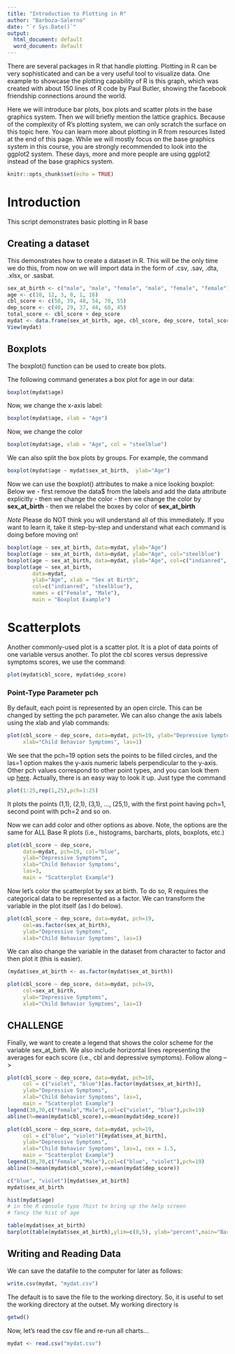 ```yaml
---
title: "Introduction to Plotting in R"
author: "Barboza-Salerno"
date: "`r Sys.Date()`"
output:
  html_document: default
  word_document: default
---
```


There are several packages in R that handle plotting. Plotting in R can be very sophisticated and can be a very useful tool to visualize data. One example to showcase the plotting capability of R is this graph, which was created with about 150 lines of R code by Paul Butler, showing the facebook friendship connections around the world.

Here we will introduce bar plots, box plots and scatter plots in the base graphics system. Then we will briefly mention the lattice graphics. Because of the complexity of R’s plotting system, we can only scratch the surface on this topic here. You can learn more about plotting in R from resources listed at the end of this page. While we will mostly focus on the base graphics system in this course, you are strongly recommended to look into the ggplot2 system. These days, more and more people are using ggplot2 instead of the base graphics system.

```r
knitr::opts_chunk$set(echo = TRUE)
```

# Introduction
This script demonstrates basic plotting in R base

## Creating a dataset

This demonstrates how to create a dataset in R. This will be the only time we do this, from now on we will import data in the form of .csv, .sav, .dta, .xlsx, or .sasbat.

```r
sex_at_birth <- c("male", "male", "female", "male", "female", "female")
age <- c(10, 12, 3, 0, 1, 16)
cbl_score <- c(50, 39, 48, 54, 70, 55)
dep_score <- c(40, 29, 37, 44, 60, 45)
total_score <- cbl_score + dep_score
mydat <- data.frame(sex_at_birth, age, cbl_score, dep_score, total_score)
View(mydat)
```

## Boxplots

The boxplot() function can be used to create box plots.

The following command generates a box plot for age in our data:

```r
boxplot(mydat$age)
```

Now, we change the x-axis label:

```r
boxplot(mydat$age, xlab = "Age")
```

Now, we change the color

```r
boxplot(mydat$age, xlab = "Age", col = "steelblue")
```

We can also split the box plots by groups. For example, the command

```r
boxplot(mydat$age ~ mydat$sex_at_birth,  ylab="Age")
```

Now we can use the boxplot() attributes to make a nice looking boxplot:
Below we
- first remove the data$ from the labels and add the data attribute explicitly
- then we change the color
- then we change the color by **sex_at_birth**
- then we relabel the boxes by color of **sex_at_birth**

*Note* Please do NOT think you will understand all of this immediately. If you want to learn it, take it step-by-step and understand what each command is doing before moving on!

```r
boxplot(age ~ sex_at_birth, data=mydat, ylab="Age")
boxplot(age ~ sex_at_birth, data=mydat, ylab="Age", col="steelblue")
boxplot(age ~ sex_at_birth, data=mydat, ylab="Age", col=c("indianred", "steelblue"))
boxplot(age ~ sex_at_birth, 
        data=mydat, 
        ylab="Age", xlab = "Sex at Birth",
        col=c("indianred", "steelblue"),
        names = c("Female", "Male"),
        main = "Boxplot Example")
```

# Scatterplots

Another commonly-used plot is a scatter plot. It is a plot of data points of one variable versus another. To plot the cbl scores versus depressive symptoms scores, we use the command:

```r
plot(mydat$cbl_score, mydat$dep_score)
```

### Point-Type Parameter pch
By default, each point is represented by an open circle. This can be changed by setting the pch parameter. We can also change the axis labels using the xlab and ylab commands:

```r
plot(cbl_score ~ dep_score, data=mydat, pch=19, ylab="Depressive Symptoms", 
     xlab="Child Behavior Symptoms", las=1)
```

We see that the pch=19 option sets the points to be filled circles, and the las=1 option makes the y-axis numeric labels perpendicular to the y-axis. Other pch values correspond to other point types, and you can look them up [here](https://www.ling.upenn.edu/~joseff/rstudy/week4.html#pch). Actually, there is an easy way to look it up. Just type the command

```r
plot(1:25,rep(1,25),pch=1:25)
```

It plots the points (1,1), (2,1), (3,1), …, (25,1), with the first point having pch=1, second point with pch=2 and so on.

Now we can add color and other options as above. Note, the options are the same for ALL Base R plots (i.e., histograms, barcharts, plots, boxplots, etc.)

```r
plot(cbl_score ~ dep_score, 
     data=mydat, pch=19, col="blue", 
     ylab="Depressive Symptoms", 
     xlab="Child Behavior Symptoms", 
     las=3, 
     main = "Scatterplot Example")
```

Now let's color the scatterplot by sex at birth. To do so, R requires the categorical data to be represented as a factor. We can transform the variable in the plot itself (as I do below).

```r
plot(cbl_score ~ dep_score, data=mydat, pch=19, 
     col=as.factor(sex_at_birth), 
     ylab="Depressive Symptoms", 
     xlab="Child Behavior Symptoms", las=1)  


```

We can also change the variable in the dataset from character to factor and then plot it (this is easier).

```r
(mydat$sex_at_birth <- as.factor(mydat$sex_at_birth))

plot(cbl_score ~ dep_score, data=mydat, pch=19, 
     col=sex_at_birth, 
     ylab="Depressive Symptoms", 
     xlab="Child Behavior Symptoms", las=1)  
```

## CHALLENGE

Finally, we want to create a legend that shows the color scheme for the variable sex_at_birth. We also include horizontal lines representing the averages for each score (i.e., cbl and depressive symptoms). Follow along -->

```r
plot(cbl_score ~ dep_score, data=mydat, pch=19, 
     col = c("violet", "blue")[as.factor(mydat$sex_at_birth)], 
     ylab="Depressive Symptoms", 
     xlab="Child Behavior Symptoms", las=1, 
     main = "Scatterplot Example")  
legend(30,70,c("Female","Male"),col=c("violet", "blue"),pch=19)
abline(h=mean(mydat$cbl_score),v=mean(mydat$dep_score))
```


```r
plot(cbl_score ~ dep_score, data=mydat, pch=19, 
     col = c("blue", "violet")[mydat$sex_at_birth], 
     ylab="Depressive Symptoms", 
     xlab="Child Behavior Symptoms", las=1, cex = 1.5,
     main = "Scatterplot Example")  
legend(30,70,c("Female","Male"),col=c("blue", "violet"),pch=19)
abline(h=mean(mydat$cbl_score),v=mean(mydat$dep_score))
```


```r
c("blue", "violet")[mydat$sex_at_birth]
mydat$sex_at_birth
```

```r

hist(mydat$age) 
# in the R console type ?hist to bring up the help screen
# fancy the hist of age

table(mydat$sex_at_birth)
barplot(table(mydat$sex_at_birth),ylim=c(0,5), ylab="percent",main="Barplot of Gender")
```

## Writing and Reading Data

We can save the datafile to the computer for later as follows:

```r
write.csv(mydat, "mydat.csv")

```

The default is to save the file to the working directory. So, it is useful to set the working directory at the outset. My working directory is

```r
getwd()
```

Now, let's read the csv file and re-run all charts...

```r
mydat <- read.csv("mydat.csv")
```


